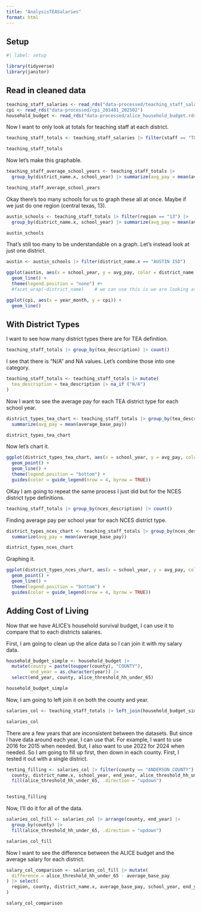 ```yaml
---
title: "AnalysisTEASalaries"
format: html
---
```


## Setup

```r
#| label: setup

library(tidyverse)
library(janitor)

```

## Read in cleaned data

```r
teaching_staff_salaries <- read_rds("data-processed/teaching_staff_salaries.rds")
cpi <- read_rds("data-processed/cpi_201401_202502")
household_budget <- read_rds("data-processed/alice_household_budget.rds")
```



Now I want to only look at totals for teaching staff at each district. 

```r
teaching_staff_totals <- teaching_staff_salaries |> filter(staff == "TOTAL TEACHING STAFF")

teaching_staff_totals
```

Now let's make this graphable. 

```r
teaching_staff_average_school_years <- teaching_staff_totals |>
  group_by(district_name.x, school_year) |> summarize(avg_pay = mean(average_base_pay))

teaching_staff_average_school_years
```

Okay there's too many schools for us to graph these all at once. Maybe if we just do one region (central texas, 13).

```r
austin_schools <- teaching_staff_totals |> filter(region == "13") |> 
  group_by(district_name.x, school_year) |> summarize(avg_pay = mean(average_base_pay))

austin_schools
```

That's still too many to be understandable on a graph. Let's instead look at just one district. 

```r
austin <- austin_schools |> filter(district_name.x == "AUSTIN ISD")
```


```r
ggplot(austin, aes(x = school_year, y = avg_pay, color = district_name.x, group = district_name.x)) +
  geom_line() + 
  theme(legend.position = "none") #+
  #facet_wrap(~district_name)    # we can use this is we are looking at multiple districts
```

```r
ggplot(cpi, aes(x = year_month, y = cpi)) +
  geom_line()
```

## With District Types

I want to see how many district types there are for TEA definition. 

```r
teaching_staff_totals |> group_by(tea_description) |> count()
```

I see that there is "N/A" and NA values. Let's combine those into one category. 

```r
teaching_staff_totals <- teaching_staff_totals |> mutate(
  tea_description = tea_description |> na_if ("N/A")
)
```

Now I want to see the average pay for each TEA district type for each school year. 

```r
district_types_tea_chart <- teaching_staff_totals |> group_by(tea_description, school_year) |> 
  summarize(avg_pay = mean(average_base_pay))

district_types_tea_chart
```

Now let's chart it. 

```r
ggplot(district_types_tea_chart, aes(x = school_year, y = avg_pay, color = tea_description, group = tea_description)) +
  geom_point() +
  geom_line() +
  theme(legend.position = "bottom") +
  guides(color = guide_legend(nrow = 4, byrow = TRUE))
```

OKay I am going to repeat the same process I just did but for the NCES district type definitions. 

```r
teaching_staff_totals |> group_by(nces_description) |> count()
```

Finding average pay per school year for each NCES district type.

```r
district_types_nces_chart <- teaching_staff_totals |> group_by(nces_description, school_year) |> 
  summarize(avg_pay = mean(average_base_pay))

district_types_nces_chart
```

Graphing it. 

```r
ggplot(district_types_nces_chart, aes(x = school_year, y = avg_pay, color = nces_description, group = nces_description)) +
  geom_point() +
  geom_line() +
  theme(legend.position = "bottom") +
  guides(color = guide_legend(nrow = 4, byrow = TRUE))
```

## Adding Cost of Living

Now that we have ALICE's household survival budget, I can use it to compare that to each districts salaries. 

First, I am going to clean up the alice data so I can join it with my salary data.

```r

household_budget_simple <- household_budget |> 
  mutate(county = paste(toupper(county), "COUNTY"),
         end_year = as.character(year)) |> 
  select(end_year, county, alice_threshold_hh_under_65)

household_budget_simple
```

Now, I am going to left join it on both the county and year. 

```r
salaries_col <- teaching_staff_totals |> left_join(household_budget_simple, by = c("county", "end_year"))

salaries_col
```

There are a few years that are inconsistent between the datasets. But since I have data around each year, I can use that. For example, I want to use 2016 for 2015 when needed. But, I also want to use 2022 for 2024 when needed. So I am going to fill up first, then down in each county. First, I tested it out with a single district. 

```r
testing_filling <- salaries_col |> filter(county == "ANDERSON COUNTY") |> select(
  county, district_name.x, school_year, end_year, alice_threshold_hh_under_65) |> 
  fill(alice_threshold_hh_under_65, .direction = "updown")


testing_filling
```

Now, I'll do it for all of the data. 

```r
salaries_col_fill <- salaries_col |> arrange(county, end_year) |> 
  group_by(county) |> 
  fill(alice_threshold_hh_under_65, .direction = "updown")

salaries_col_fill
```

Now I want to see the difference between the ALICE budget and the average salary for each district. 

```r
salary_col_comparison <- salaries_col_fill |> mutate(
  difference = alice_threshold_hh_under_65 - average_base_pay
) |> select(
  region, county, district_name.x, average_base_pay, school_year, end_year, tea_district_type, tea_description, nces_district_type, nces_description, alice_threshold_hh_under_65, difference
)

salary_col_comparison
```







